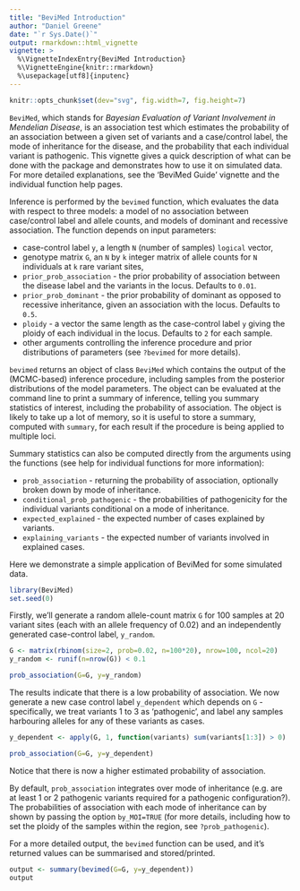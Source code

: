 ```yaml
---
title: "BeviMed Introduction"
author: "Daniel Greene"
date: "`r Sys.Date()`"
output: rmarkdown::html_vignette
vignette: >
  %\VignetteIndexEntry{BeviMed Introduction}
  %\VignetteEngine{knitr::rmarkdown}
  %\usepackage[utf8]{inputenc}
---
```

```r
knitr::opts_chunk$set(dev="svg", fig.width=7, fig.height=7)
```

`BeviMed`, which stands for *Bayesian Evaluation of Variant Involvement in Mendelian Disease*, is an association test which estimates the probability of an association between a given set of variants and a case/control label, the mode of inheritance for the disease, and the probability that each individual variant is pathogenic. This vignette gives a quick description of what can be done with the package and demonstrates how to use it on simulated data. For more detailed explanations, see the 'BeviMed Guide' vignette and the individual function help pages.

Inference is performed by the `bevimed` function, which evaluates the data with respect to three models: a model of no association between case/control label and allele counts, and models of dominant and recessive association. The function depends on input parameters:

* case-control label `y`, a length `N` (number of samples) `logical` vector, 
* genotype matrix `G`, an `N` by `k` integer matrix of allele counts for `N` individuals at `k` rare variant sites, 
* `prior_prob_association` - the prior probability of association between the disease label and the variants in the locus. Defaults to `0.01`.
* `prior_prob_dominant` - the prior probability of dominant as opposed to recessive inheritance, given an association with the locus. Defaults to `0.5`.
* `ploidy` - a vector the same length as the case-control label `y` giving the ploidy of each individual in the locus. Defaults to `2` for each sample.
* other arguments controlling the inference procedure and prior distributions of parameters (see `?bevimed` for more details).

`bevimed` returns an object of class `BeviMed` which contains the output of the (MCMC-based) inference procedure, including samples from the posterior distributions of the model parameters. The object can be evaluated at the command line to print a summary of inference, telling you summary statistics of interest, including the probability of association. The object is likely to take up a lot of memory, so it is useful to store a summary, computed with `summary`, for each result if the procedure is being applied to multiple loci. 

Summary statistics can also be computed directly from the arguments using the functions (see help for individual functions for more information):

* `prob_association` - returning the probability of association, optionally broken down by mode of inheritance. 
* `conditional_prob_pathogenic` - the probabilities of pathogenicity for the individual variants conditional on a mode of inheritance. 
* `expected_explained` - the expected number of cases explained by variants.
* `explaining_variants` - the expected number of variants involved in explained cases.

Here we demonstrate a simple application of BeviMed for some simulated data.

```r
library(BeviMed)
set.seed(0)
```

Firstly, we'll generate a random allele-count matrix `G` for 100 samples at 20 variant sites (each with an allele frequency of 0.02) and an independently generated case-control label, `y_random`.

```r
G <- matrix(rbinom(size=2, prob=0.02, n=100*20), nrow=100, ncol=20)
y_random <- runif(n=nrow(G)) < 0.1

prob_association(G=G, y=y_random)
```

The results indicate that there is a low probability of association. We now generate a new case control label `y_dependent` which depends on `G` - specifically, we treat variants 1 to 3 as 'pathogenic', and label any samples harbouring alleles for any of these variants as cases.

```r
y_dependent <- apply(G, 1, function(variants) sum(variants[1:3]) > 0)

prob_association(G=G, y=y_dependent)
```

Notice that there is now a higher estimated probability of association. 

By default, `prob_association` integrates over mode of inheritance (e.g. are at least 1 or 2 pathogenic variants required for a pathogenic configuration?). The probabilities of association with each mode of inheritance can by shown by passing the option `by_MOI=TRUE` (for more details, including how to set the ploidy of the samples within the region, see `?prob_pathogenic`).

For a more detailed output, the `bevimed` function can be used, and it's returned values can be summarised and stored/printed.

```r
output <- summary(bevimed(G=G, y=y_dependent))
output
```
